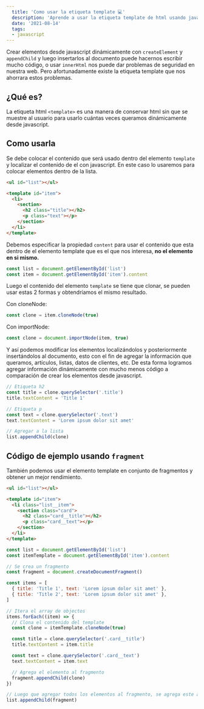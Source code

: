 ```yaml
---
  title: 'Como usar la etiqueta template 💻'
  description: 'Aprende a usar la etiqueta template de html usando javascript'
  date: '2021-08-14'
  tags:
  - javascript
---
```


Crear elementos desde javascript dinámicamente con `createElement` y `appendChild` y luego insertarlos al documento puede hacernos escribir mucho código, o usar `innerHtml` nos puede dar problemas de seguridad en nuestra web. Pero afortunadamente existe la etiqueta template que nos ahorrara estos problemas.

## ¿Qué es? 

La etiqueta html `<template>` es una manera de conservar html sin que se muestre al usuario para usarlo cuántas veces queramos dinámicamente desde javascript.


## Como usarla

Se debe colocar el contenido que será usado dentro del elemento `template` y localizar el contenido de el con javascript. En este caso lo usaremos para colocar elementos dentro de la lista.

```html
<ul id="list"></ul>

<template id="item">
  <li>
    <section>
      <h2 class="title"></h2>
      <p class="text"></p>
    </section>
  </li>
</template>
```

Debemos especificar la propiedad `content` para usar el contenido que esta dentro de el elemento template que es el que nos interesa, **no el elemento en si mismo.**

```javascript
const list = document.getElementById('list')
const item = document.getElementById('item').content
```

Luego el contenido del elemento `template` se tiene que clonar, se pueden usar estas 2 formas y obtendríamos el mismo resultado.

Con cloneNode:

```javascript
const clone = item.cloneNode(true)
```

Con importNode:

```javascript
const clone = document.importNode(item, true)
```

Y así podemos modificar los elementos localizándolos y posteriormente insertándolos al documento, esto con el fin de agregar la información que queramos, artículos, listas, datos de clientes, etc. De esta forma logramos agregar información dinámicamente con mucho menos código a comparación de crear los elementos desde javascript.

```javascript
// Etiqueta h2
const title = clone.querySelector('.title')
title.textContent = 'Title 1'

// Etiqueta p
const text = clone.querySelector('.text')
text.textContent = 'Lorem ipsum dolor sit amet'

// Agregar a la lista
list.appendChild(clone)
```

## Código de ejemplo usando `fragment`

También podemos usar el elemento template en conjunto de fragmentos y obtener un mejor rendimiento.

```html
<ul id="list"></ul>

<template id="item">
  <li class="list__item">
    <section class="card">
      <h2 class="card__title"></h2>
      <p class="card__text"></p>
    </section>
  </li>
</template>
```

```javascript
const list = document.getElementById('list')
const itemTemplate = document.getElementById('item').content

// Se crea un fragmento
const fragment = document.createDocumentFragment()

const items = [
  { title: 'Title 1', text: 'Lorem ipsum dolor sit amet' },
  { title: 'Title 2', text: 'Lorem ipsum dolor sit amet' },
]

// Itera el array de objectos
items.forEach((item) => {
  // Clona el contenido del template
  const clone = itemTemplate.cloneNode(true)

  const title = clone.querySelector('.card__title')
  title.textContent = item.title

  const text = clone.querySelector('.card__text')
  text.textContent = item.text

  // Agrega el elemento al fragmento
  fragment.appendChild(clone)
})

// Luego que agregar todos los elementos al fragmento, se agrega este a la lista
list.appendChild(fragment)
```
